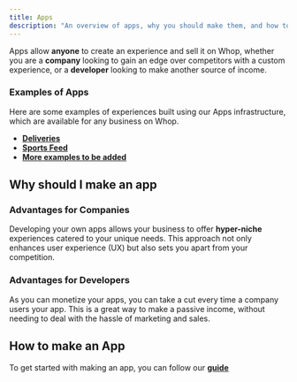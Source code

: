 ```yaml
---
title: Apps
description: "An overview of apps, why you should make them, and how to make them."
---
```


Apps allow **anyone** to create an experience and sell it on Whop, whether you are a **company** looking to gain an edge over competitors with a custom experience, or a **developer** looking to make another source of income.

### Examples of Apps

Here are some examples of experiences built using our Apps infrastructure, which are available for any business on Whop.

- [**Deliveries**](/)
- [**Sports Feed**](/)
- [**More examples to be added**](/)

## Why should I make an app

### Advantages for Companies

Developing your own apps allows your business to offer **hyper-niche** experiences catered to your unique needs. This approach not only enhances user experience (UX) but also sets you apart from your competition.

### Advantages for Developers

As you can monetize your apps, you can take a cut every time a company users your app. This is a great way to make a passive income, without needing to deal with the hassle of marketing and sales.

## How to make an App

To get started with making an app, you can follow our [**guide**](/apps/create-an-app)
